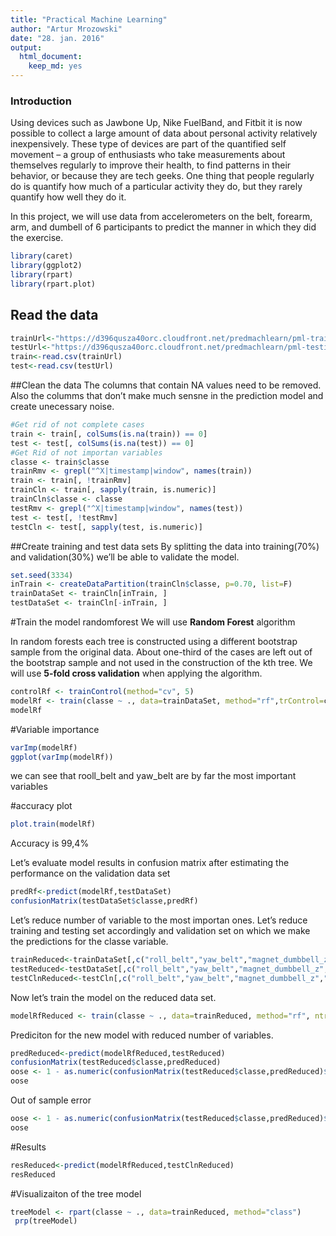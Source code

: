 ```yaml
---
title: "Practical Machine Learning"
author: "Artur Mrozowski"
date: "28. jan. 2016"
output: 
  html_document: 
    keep_md: yes
---
```


### Introduction  
Using devices such as Jawbone Up, Nike FuelBand, and Fitbit it is now possible to collect a large amount of data about personal activity relatively inexpensively. These type of devices are part of the quantified self movement – a group of enthusiasts who take measurements about themselves regularly to improve their health, to find patterns in their behavior, or because they are tech geeks. One thing that people regularly do is quantify how much of a particular activity they do, but they rarely quantify how well they do it.  

In this project, we will use data from accelerometers on the belt, forearm, arm, and dumbell of 6 participants to predict the manner in which they did the exercise.  


```r
library(caret)
library(ggplot2)
library(rpart)
library(rpart.plot)
```

## Read the data

```r
trainUrl<-"https://d396qusza40orc.cloudfront.net/predmachlearn/pml-training.csv"
testUrl<-"https://d396qusza40orc.cloudfront.net/predmachlearn/pml-testing.csv"
train<-read.csv(trainUrl)
test<-read.csv(testUrl)
```
##Clean the data
The columns that contain NA values need to be removed. Also the columms that don't make much sensne in the prediction model and create unecessary noise.
```r
#Get rid of not complete cases
train <- train[, colSums(is.na(train)) == 0] 
test <- test[, colSums(is.na(test)) == 0] 
#Get Rid of not importan variables
classe <- train$classe
trainRmv <- grepl("^X|timestamp|window", names(train))
train <- train[, !trainRmv]
trainCln <- train[, sapply(train, is.numeric)]
trainCln$classe <- classe
testRmv <- grepl("^X|timestamp|window", names(test))
test <- test[, !testRmv]
testCln <- test[, sapply(test, is.numeric)]

```
##Create training and test data sets
By splitting the data into training(70%) and validation(30%) we'll be able to validate the model.  
```r
set.seed(3334)
inTrain <- createDataPartition(trainCln$classe, p=0.70, list=F)
trainDataSet <- trainCln[inTrain, ]
testDataSet <- trainCln[-inTrain, ]


```
#Train the model randomforest
We will use **Random Forest** algorithm

In random forests each tree is constructed using a different bootstrap sample from the original data. About one-third of the cases are left out of the bootstrap sample and not used in the construction of the kth tree.
We will use **5-fold cross validation** when applying the algorithm.
```r
controlRf <- trainControl(method="cv", 5)
modelRf <- train(classe ~ ., data=trainDataSet, method="rf",trControl=controlRf, ntree=250)
modelRf
```
#Variable importance
```r
varImp(modelRf)
ggplot(varImp(modelRf))

```

we can see that rooll_belt and yaw_belt  are by far the most important variables

#accuracy plot
```r
plot.train(modelRf)
```

Accuracy is 99,4%

Let's evaluate model results in confusion matrix after estimating the performance on the validation data set
```r
predRf<-predict(modelRf,testDataSet)
confusionMatrix(testDataSet$classe,predRf)
```

Let's reduce number of variable to the most importan ones. Let's reduce training and testing set accordingly and validation set on which we make the predictions for the classe variable.
```r

trainReduced<-trainDataSet[,c("roll_belt","yaw_belt","magnet_dumbbell_z","pitch_belt","magnet_dumbbell_y","magnet_dumbbell_x","pitch_forearm","classe")]
testReduced<-testDataSet[,c("roll_belt","yaw_belt","magnet_dumbbell_z","pitch_belt","magnet_dumbbell_y","magnet_dumbbell_x","pitch_forearm","classe")]
testClnReduced<-testCln[,c("roll_belt","yaw_belt","magnet_dumbbell_z","pitch_belt","magnet_dumbbell_y","magnet_dumbbell_x","pitch_forearm")]

```

Now let's train the model on the reduced data set.
```r
modelRfReduced <- train(classe ~ ., data=trainReduced, method="rf", ntree=250)
```
Prediciton for the new model with reduced number of variables.
```r
predReduced<-predict(modelRfReduced,testReduced)
confusionMatrix(testReduced$classe,predReduced)
oose <- 1 - as.numeric(confusionMatrix(testReduced$classe,predReduced)$overall[1])
oose
```

Out of sample error
```r
oose <- 1 - as.numeric(confusionMatrix(testReduced$classe,predReduced)$overall[1])
oose
```


#Results

```r
resReduced<-predict(modelRfReduced,testClnReduced)
resReduced
```

#Visualizaiton of the tree model
```r
treeModel <- rpart(classe ~ ., data=trainReduced, method="class")
 prp(treeModel)
 
```

